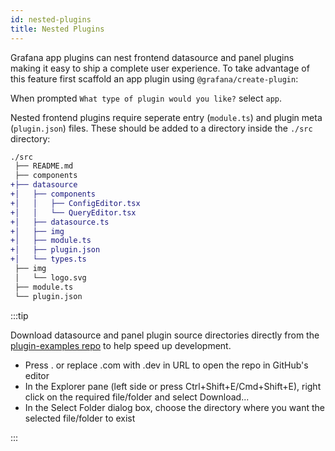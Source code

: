 ```yaml
---
id: nested-plugins
title: Nested Plugins
---
```


Grafana app plugins can nest frontend datasource and panel plugins making it easy to ship a complete user experience. To take advantage of this feature first scaffold an app plugin using `@grafana/create-plugin`:

<CodeSnippets
  paths="
  createplugin-scaffold.npm.shell.md,
  createplugin-scaffold.pnpm.shell.md,
  createplugin-scaffold.yarn.shell.md"
  groupId="package-manager"
  queryString="current-package-manager"
/>

When prompted `What type of plugin would you like?` select `app`.

Nested frontend plugins require seperate entry (`module.ts`) and plugin meta (`plugin.json`) files. These should be added to a directory inside the `./src` directory:

```diff bash
./src
 ├── README.md
 ├── components
+├── datasource
+│   ├── components
+│   │   ├── ConfigEditor.tsx
+│   │   └── QueryEditor.tsx
+│   ├── datasource.ts
+│   ├── img
+│   ├── module.ts
+│   ├── plugin.json
+│   └── types.ts
 ├── img
 │   └── logo.svg
 ├── module.ts
 └── plugin.json
```

:::tip

Download datasource and panel plugin source directories directly from the [plugin-examples repo](https://github.dev/grafana/grafana-plugin-examples/tree/main/examples) to help speed up development.

- Press . or replace .com with .dev in URL to open the repo in GitHub's editor
- In the Explorer pane (left side or press Ctrl+Shift+E/Cmd+Shift+E), right click on the required file/folder and select Download...
- In the Select Folder dialog box, choose the directory where you want the selected file/folder to exist

:::
